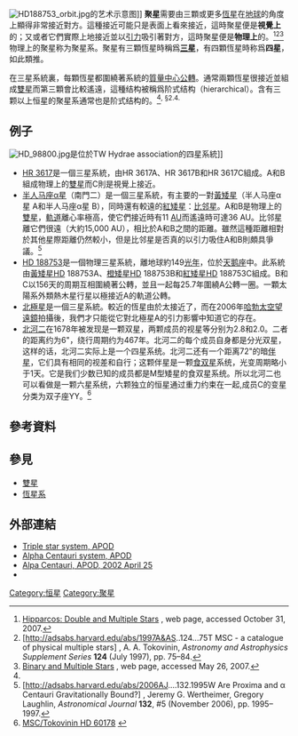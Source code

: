 [[File:HD188753_orbit.jpg|right]]的艺术示意图]]
'''聚星'''需要由三顆或更多[[恆星|恆星]]在[[地球|地球]]的角度上顯得非常接近對方。這種接近可能只是表面上看來接近，這時聚星便是'''視覺上'''的；又或者它們實際上地接近並以[[引力|引力]]吸引著對方，這時聚星便是'''物理上'''的。<ref>[http://www.rssd.esa.int/index.php?project=HIPPARCOS&page=Double_stars Hipparcos: Double and Multiple Stars] {{Wayback|url=http://www.rssd.esa.int/index.php?project=HIPPARCOS&page=Double_stars |date=20081016234328 }}, web page, accessed October 31, 2007.</ref><ref name="toko">[http://adsabs.harvard.edu/abs/1997A&AS..124...75T MSC - a catalogue of physical multiple stars] {{Wayback|url=http://adsabs.harvard.edu/abs/1997A%26AS..124...75T |date=20180122215553 }}, A. A. Tokovinin, ''Astronomy and Astrophysics Supplement Series'' '''124''' (July 1997), pp. 75–84.</ref><ref>[http://www.seds.org/messier/bina.html Binary and Multiple Stars] {{webarchive|url=https://web.archive.org/web/20080423093456/http://www.seds.org/messier/bina.html |date=2008-04-23 }}, web page, accessed May 26, 2007.</ref>物理上的聚星称为聚星系。聚星有三顆恆星時稱爲'''[[三合星|三星]]'''，有四顆恆星時称爲'''四星'''，如此類推。

在三星系統裏，每顆恆星都圍繞著系統的[[質心|質量中心]][[公轉|公轉]]。通常兩顆恆星很接近並組成[[雙星|雙星]]而第三顆會比較遙遠，這種结构被稱爲阶式结构（hierarchical）。含有三颗以上恒星的聚星系通常也是阶式结构的。<ref name="toko" /><sup>, §2.4.</sup>

==例子==
[[File:HD_98800.jpg|thumb]]是位於TW Hydrae association的四星系統]]
* [[HR_3617|HR 3617]]是一個三星系統，由HR 3617A、HR 3617B和HR 3617C組成。A和B組成物理上的[[雙星|雙星]]而C則是視覺上接近。
* [[半人马座α星|半人马座α星]]（南門二）是一個三星系統，有主要的一對[[黃矮星|黃矮星]]（半人马座α星 A和半人马座α星 B），同時還有較遠的[[紅矮星|紅矮星]]：[[比邻星|比邻星]]。A和B是物理上的[[雙星|雙星]]，[[軌道|軌道]]離心率極高，使它們接近時有11 [[天文單位|AU]]而遙遠時可達36 AU。比邻星離它們很遠（大約15,000 AU），相比於A和B之間的距離。雖然這種距離相對於其他星際距離仍然較小，但是比邻星是否真的以引力吸住A和B則頗具爭議。<ref>[http://adsabs.harvard.edu/abs/2006AJ....132.1995W Are Proxima and α Centauri Gravitationally Bound?] {{Wayback|url=http://adsabs.harvard.edu/abs/2006AJ....132.1995W |date=20080223185222 }}, Jeremy G. Wertheimer, Gregory Laughlin, ''Astronomical Journal'' '''132''', #5 (November 2006), pp. 1995–1997.</ref>
* [[HD_188753|HD 188753]]是一個物理三星系統，離地球約149[[光年|光年]]，位於[[天鹅座|天鹅座]]中。此系統由[[黃矮星|黃矮星]]HD 188753A、[[橙矮星|橙矮星]]HD 188753B和[[紅矮星|紅矮星]]HD 188753C組成。B和C以156天的周期互相圍繞著公轉，並且一起每25.7年圍繞A公轉一圈。一顆太陽系外類熱木星行星以極接近A的軌道公轉。
* [[勾陳一|北極星]]是一個三星系統。較近的恆星由於太接近了，而在2006年[[哈勃太空望遠鏡|哈勃太空望遠鏡]]拍攝後，我們才只能從它對北極星A的引力影響中知道它的存在。
*[[北河二|北河二]]在1678年被发现是一颗双星，两颗成员的视星等分别为2.8和2.0。二者的距离约为6"，绕行周期约为467年。北河二的每个成员自身都是分光双星，这样的话，北河二实际上是一个四星系统。北河二还有一个距离72"的暗[[伴星|伴星]]，它们具有相同的视差和自行；这颗伴星是一颗[[食双星|食双星]]系统，光变周期略小于1天。它是我们少数已知的成员都是M型矮星的食双星系统。所以北河二也可以看做是一颗六星系统，六颗独立的恒星通过重力约束在一起,成员C的变星分类为双子座YY。<ref>[http://www.ctio.noao.edu/~atokovin/stars/index.php?cat=HD&number=60178 MSC/Tokovinin HD 60178] {{webarchive|url=https://web.archive.org/web/20120222024104/http://www.ctio.noao.edu/~atokovin/stars/index.php?cat=HD&number=60178 |date=2012-02-22 }}</ref>

==參考資料==
{{reflist}}

==參見==
* [[雙星|雙星]]
* [[恆星系|恆星系]]

==外部連結==
*[http://apod.nasa.gov/apod/ap020911.html Triple star system, APOD] {{Wayback|url=http://apod.nasa.gov/apod/ap020911.html |date=20080505005554 }}
*[http://apod.nasa.gov/apod/ap030323.html Alpha Centauri system, APOD] {{Wayback|url=http://apod.nasa.gov/apod/ap030323.html |date=20080423161020 }}
*[http://apod.oa.uj.edu.pl/apod/ap020425.html Alpa Centauri, APOD, 2002 April 25] {{Wayback|url=http://apod.oa.uj.edu.pl/apod/ap020425.html |date=20071015114003 }}
* {{cite web |
 title=Castor 6 |
 work=SolStation |
 url=http://www.solstation.com/stars2/castor6.htm |
 accessdate=December 5, 2005 |
 archive-date=2016-04-12 |
 archive-url=https://web.archive.org/web/20160412024001/http://www.solstation.com/stars2/castor6.htm |
 dead-url=no }}
{{恆星系統}}

[[Category:恒星|Category:恒星]]
[[Category:聚星|Category:聚星]]